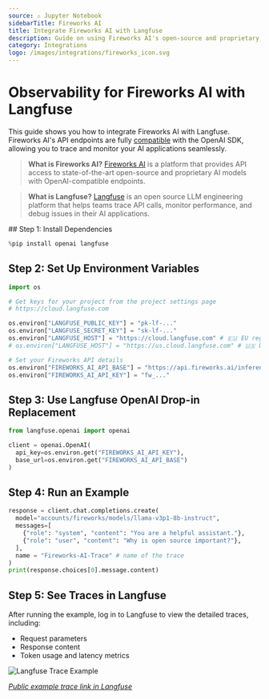 ```yaml
---
source: ⚠️ Jupyter Notebook
sidebarTitle: Fireworks AI
title: Integrate Fireworks AI with Langfuse
description: Guide on using Fireworks AI's open-source and proprietary AI models with Langfuse via the OpenAI SDK.
category: Integrations
logo: /images/integrations/fireworks_icon.svg
---
```


# Observability for Fireworks AI with Langfuse

This guide shows you how to integrate Fireworks AI with Langfuse. Fireworks AI's API endpoints are fully [compatible](https://docs.fireworks.ai/tools-sdks/openai-compatibility) with the OpenAI SDK, allowing you to trace and monitor your AI applications seamlessly.

> **What is Fireworks AI?** [Fireworks AI](https://fireworks.ai/) is a platform that provides API access to state-of-the-art open-source and proprietary AI models with OpenAI-compatible endpoints.

> **What is Langfuse?** [Langfuse](https://langfuse.com) is an open source LLM engineering platform that helps teams trace API calls, monitor performance, and debug issues in their AI applications.

<Steps>
## Step 1: Install Dependencies

```python
%pip install openai langfuse
```

## Step 2: Set Up Environment Variables

```python
import os

# Get keys for your project from the project settings page
# https://cloud.langfuse.com

os.environ["LANGFUSE_PUBLIC_KEY"] = "pk-lf-..."
os.environ["LANGFUSE_SECRET_KEY"] = "sk-lf-..."
os.environ["LANGFUSE_HOST"] = "https://cloud.langfuse.com" # 🇪🇺 EU region
# os.environ["LANGFUSE_HOST"] = "https://us.cloud.langfuse.com" # 🇺🇸 US region

# Set your Fireworks API details
os.environ["FIREWORKS_AI_API_BASE"] = "https://api.fireworks.ai/inference/v1"
os.environ["FIREWORKS_AI_API_KEY"] = "fw_..."
```

## Step 3: Use Langfuse OpenAI Drop-in Replacement

```python
from langfuse.openai import openai

client = openai.OpenAI(
  api_key=os.environ.get("FIREWORKS_AI_API_KEY"),
  base_url=os.environ.get("FIREWORKS_AI_API_BASE")
)
```

## Step 4: Run an Example

```python
response = client.chat.completions.create(
  model="accounts/fireworks/models/llama-v3p1-8b-instruct",
  messages=[
    {"role": "system", "content": "You are a helpful assistant."},
    {"role": "user", "content": "Why is open source important?"},
  ],
  name = "Fireworks-AI-Trace" # name of the trace
)
print(response.choices[0].message.content)
```

## Step 5: See Traces in Langfuse

After running the example, log in to Langfuse to view the detailed traces, including:

- Request parameters
- Response content
- Token usage and latency metrics

![Langfuse Trace Example](https://langfuse.com/images/cookbook/integration-fireworks-ai/fireworks-ai-example-trace.png)

_[Public example trace link in Langfuse](https://cloud.langfuse.com/project/cloramnkj0002jz088vzn1ja4/traces/2c11b0e4-eb40-49de-aee9-2ed11bed2839?timestamp=2025-03-05T13%3A31%3A34.781Z&observation=e9668bb4-29d7-4239-87be-e3019480f71f)_

</Steps>


<LearnMore />
